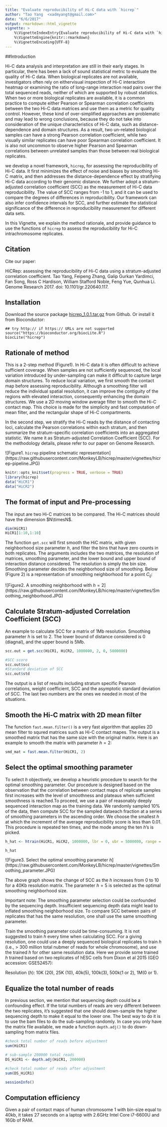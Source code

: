 ---
title: "Evaluate reproducibility of Hi-C data with `hicrep`"
author: "Tao Yang  <xadmyangt@gmail.com>"
date: "6/6/2017"
output: rmarkdown::html_vignette
vignette: >
    %\VignetteIndexEntry{Evaluate reproducibility of Hi-C data with `hicrep`}
    %\VignetteEngine{knitr::rmarkdown}
    %\VignetteEncoding{UTF-8}
---

##Introduction

Hi-C data analysis and interpretation are still in their early stages. 
In particular, there has been a lack of sound statistical metric to 
evaluate the quality of Hi-C data. When biological replicates are not 
available, investigators often rely on eithervisual inspection of Hi-C
interaction heatmap or examining the ratio of long-range interaction 
read pairs over the total sequenced reads, neither of which are supported
by robust statistics. When two or more biological replicates are available,
it is a common practice to compute either Pearson or Spearman correlation 
coefficients between the two Hi-C data matrices and use them as a metric 
for quality control. However, these kind of over-simplified approaches are
problematic and may lead to wrong conclusions, because they do not take 
into consideration of the unique characteristics of Hi-C data, such as 
distance-dependence and domain structures. As a result, two un-related 
biological samples can have a strong Pearson correlation coefficient, while
two visually similar replicates can have poor Spearman correlation coefficient.
It is also not uncommon to observe higher Pearson and Spearman correlations 
between unrelated samples than those between real biological replicates. 

we develop a novel framework, `hicrep`, for assessing the reproducibility of 
Hi-C data. It first minimizes the effect of noise and biases by smoothing 
Hi-C matrix, and then addresses the distance-dependence effect by stratifying
Hi-C data according to their genomic distance. We further adopt a 
stratum-adjusted correlation coefficient (SCC) as the measurement of Hi-C data
reproducibility. The value of SCC ranges from -1 to 1, and it can be used to 
compare the degrees of differences in reproducibility. Our framework can also
infer confidence intervals for SCC, and further estimate the statistical 
significance of the difference in reproducibility measurement for different 
data sets. 


In this Vignette, we explain the method rationale, and provide guidance to 
use the functions of `hicrep` to assess the reproducibility for Hi-C 
intrachromosome replicates. 

## Citation

Cite our paper:

HiCRep: assessing the reproducibility of Hi-C data using a 
stratum-adjusted correlation coefficient. Tao Yang, Feipeng Zhang, Galip
Gurkan Yardimci, Fan Song, Ross C Hardison, William Stafford Noble, 
Feng Yue, Qunhua Li. Genome Research 2017. doi: 10.1101/gr.220640.117.



## Installation

Download the source package [hicrep_1.0.1.tar.gz]() from Github.
Or install it from Bioconductor:
```
## try http:// if https:// URLs are not supported
source("https://bioconductor.org/biocLite.R")
biocLite("hicrep")
```

## Rationale of method

This is a 2-step method (Figure1). In Hi-C data it is often difficult to 
achieve sufficient coverage. When samples are not sufficiently sequenced, 
the local variation introduced by under-sampling can make it difficult to 
capture large domain structures. To reduce local variation, we first smooth 
the contact map before assessing reproducibility. Although a smoothing filter
will reduce the individual spatial resolution, it can improve the contiguity
of the regions with elevated interaction, consequently enhancing the domain 
structures. We use a 2D moving window average filter to smooth the Hi-C 
contact map. This choice is made for the simplicity and fast computation of 
mean filter, and the rectangular shape of Hi-C compartments.

In the second step, we stratify the Hi-C reads by the distance of contacting
loci, calculate the Pearson correlations within each stratum, and then 
summarize the stratum-specific correlation coefficients into an aggregated 
statistic. We name it as Stratum-adjusted Correlation Coefficient (SCC). 
For the methodology details, please refer to our paper on Genome Research.

![Figure1. `hicrep` pipeline schematic representation]
(https://raw.githubusercontent.com/MonkeyLB/hicrep/master/vignettes/hicrep-pipeline.JPG)

```{r load_packages, include=FALSE}
knitr::opts_knit$set(progress = TRUE, verbose = TRUE)
library(hicrep)
data("HiCR1")
data("HiCR2")
```


## The format of input and Pre-processing

The input are two Hi-C matrices to be compared.  The Hi-C matrices 
should have the dimension $N\timesN$. 

```{r}
dim(HiCR1)
HiCR1[1:10,1:10]
```

The function `get.scc` will first smooth the HiC matrix, with given 
neighborhood size parameter $h$, and filter the bins that have 
zero counts in both replicates. The arguments includes the two matrices, 
the resolution of matrices, smoothing parameter, and the lower bound and 
upper bound of interaction distance considered. The resolution is simply
the bin size. Smoothing parameter decides the neighborhood size of 
smoothing. Below (Figure 2) is a representation of smoothing neighborhood
for a point $C_{ij}$:

![Figure2. A smoothing neighborhood with $h = 2$]
(https://raw.githubusercontent.com/MonkeyLB/hicrep/master/vignettes/Smoothing_neighborhood.JPG)


## Calculate Stratum-adjusted Correlation Coefficient (SCC)

An example to calculate SCC for a matrix of 1Mb resolution. Smoothing 
parameter $h$ is set to 2. The lower bound of distance considered is 0 
(diagnal), and the upper bound is 5Mb.

```{r, eval=TRUE}
scc.out = get.scc(HiCR1, HiCR2, 1000000, 2, 0, 5000000)

#SCC score
scc.out$scc
#Standard deviation of SCC
scc.out$std
```

The output is a list of results including stratum specific Pearson 
correlations, weight coefficient, SCC and the asymptotic standard 
deviation of SCC. The last two numbers are the ones we needed in most
of the situations. 

## Smooth the Hi-C matrix with 2D mean filter

The function `fast.mean.filter()` is a very fast algorithm that applies 
2D mean filter to squred matrices such as Hi-C contact mapes. The output 
is a smoothed matrix that has the same size with the original matrix. 
Here is an example to smooth the matrix with parameter $h = 2$:

```{r, eval = TRUE}

smd_mat = fast.mean.filter(HiCR1, 2)

```

## Select the optimal smoothing parameter

To select $h$ objectively, we develop a heuristic procedure to search 
for the optimal smoothing parameter.  Our procedure is designed based 
on the observation that the correlation between contact maps of replicate 
samples first increases with the level of smoothness and plateaus when 
sufficient smoothness is reached.To proceed, we use a pair of reasonably 
deeply sequenced interaction map as the training data. We randomly 
sampled 10% of the data, then compute SCC for the sampled dataeach 
fraction at a series of smoothing parameters in the ascending order. We
choose the smallest $h$ at which the increment of the average 
reproducibility score is less than 0.01. This procedure is repeated ten
times, and the mode among the ten $h$’s is picked.

```{r, eval=TRUE}
h_hat <- htrain(HiCR1, HiCR2, 1000000, lbr = 0, ubr = 5000000, range = 0:2)

h_hat
```

![Figure3. Select the optimal smoothing parameter $h$]
(https://raw.githubusercontent.com/MonkeyLB/hicrep/master/vignettes/Smoothing_parameter.JPG)

The above graph shows the change of SCC as the $h$ increases from 0 to 10 
for a 40Kb resolution matrix. The parameter $h = 5$ is selected as the 
optimal smoothing neighborhood size.

Important note:
The smoothing parameter selection could be confounded by the sequencing 
depth. Insufficient sequencing depth data might lead to inflated 
smoothing neighborhood size. To compare SCC between pairs of 
replicates that has the same resolution, one shall use the same 
smoothing parameter.

Train the smoothing parameter could be time-consuming. It is not 
suggested to train $h$ every time when calculating SCC. For a giving 
resolution, one could use a deeply sequenced biological replicates 
to train $h$ (i.e., > 300 million total nubmer of reads for whole 
chromosome), and use the trained $h$ for other same resolution data. 
Here we provide some trained $h$ trained based on two replicates 
of hESC cells from Dixon et al 2015 (GEO accession: GSE52457): 

Resolution ($h$): 
10K (20), 25K (10), 40k(5), 100k(3), 500k(1 or 2), 1M(0 or 1). 

## Equalize the total number of reads

In previous section, we mention that sequencing depth could be a confounding
effect. If the total numbers of reads are very different between the two 
replicates, it's suggested that one should down-sample the higher sequencing 
depth to make it equal to the lower one. The best way to do it is to use the 
bam files to do the sub-sampling randomly. In case you only have the matrix 
file available, we made a function `depth.adj()` to do down-sampling from 
matrix files.

```{r}
#check total number of reads before adjustment
sum(HiCR1)

# sub-sample 200000 total reads
DS_HiCR1 <- depth.adj(HiCR1, 200000) 

#check total number of reads after adjustment
sum(DS_HiCR1)

```

```{r}
sessionInfo()
```

## Computation efficiency

Given a pair of contact maps of human chromosome 1 with bin-size equal to 
40kb, it takes 27 seconds on a laptop with 2.6GHz Intel Core i7-6600U and 
16Gb of RAM.
